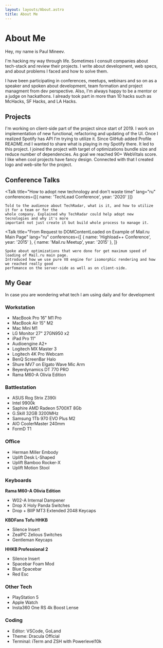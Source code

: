 ---
layout: layouts/About.astro
title: About Me
---


# About Me

Hey, my name is Paul Mineev.

I'm hacking my way through life. Sometimes I consult companies about tech-stack and review their projects. I write about
development, web specs, and about problems I faced and how to solve them.

I have been participating in conferences, meetups, webinars and so on as a speaker and spoken about development,
team
formation and project managment from dev perspective. Also, I'm always happy to be a mentor or a judge on
hackathons.
I already took part in more than 10 hacks such as McHacks, SF Hacks, and LA Hacks.

## Projects

<div class="grid gap-6 sm:grid-cols-2">
	<Project url="https://github.com/umputun/remark42" title="Remark42">
		I'm working on client-side part of the project since start of 2019. I work on implementation of
		new functional, refactoring and updating of the UI.
	</Project>
	<Project url="https://spotify-badge.vercel.app" title="Spotify Badge">
		Once I realized Spotify has API I'm trying to utilize it. Since GitHub added Profile README.md I
		wanted to share what is playing in my Spotify there. It led to this project.
	</Project>
	<Project url="https://github.com/radio-t/radio-t-site" title="Radio-T">
		I joined the project with target of optimizations bundle size and reduce number of dependencies.
		As goal we reached 90+ WebVitals score.
	</Project>
	<Project url="https://reproxy.io" title="Reproxy">
		I like when cool projects have fancy design. Connected with that I created logo and web-site for
		the project.
	</Project>
</div>

## Conference Talks

<Talk
	title="How to adopt new technology and don't waste time"
	lang="ru"
	conferences={[{ name: 'TechLead Conference', year: '2020' }]}
>
	Told to the audience about TechRadar, what is it, and how to utilize it for a team or for the
	whole company. Explained why TechRadar could help adopt new tecnologies and why it's more
	important not just create it but build whole process to manage it.
</Talk>

<Talk
	title="From Request to DOMContentLoaded on Example of Mail.ru Main Page"
	lang="ru"
	conferences={[
		{ name: 'Highload++ Conference', year: '2015' },
		{ name: 'Mail.ru Meetup', year: '2015' },
	]}
>
	Spoke about optimizations that were done for get maximum speed of loading of Mail.ru main page.
	Introduced how we use pure V8 engine for isomorphic rendering and how we reached really good
	perfomance on the server-side as well as on client-side.
</Talk>

## My Gear

In case you are wondering what tech I am using daily and for development

### Workstation

- MacBook Pro 16" M1 Pro
- MacBook Air 15" M2
- Mac Mini M1
- LG Monitor 27" 27GN950 x2
- iPad Pro 11"
- Audioengine A2+
- Logitech MX Master 3
- Logitech 4K Pro Webcam
- BenQ ScreenBar Halo
- Shure MV7 on Elgato Wave Mic Arm
- Beyerdynamics DT 770 PRO
- Rama M60-A Olivia Edition

### Battlestation

- ASUS Rog Strix Z390i
- Intel 9900k
- Saphire AMD Radeon 5700XT 8Gb
- G.Skill 32GB 3200MHz
- Samsung 1Tb 970 EVO Plus M2
- AIO CoolerMaster 240mm
- FormD T1

### Office

- Herman Miller Embody
- Uplift Desk L-Shaped
- Uplift Bamboo Rocker-X
- Uplift Motion Stool

### Keyboards

**Rama M60-A Olivia Edition**

- W02-A Internal Dampener
- Drop X Holy Panda Switches
- Drop + BIIP MT3 Extended 2048 Keycaps

**KBDFans Tofu HHKB**

- Silence Insert
- ZealPC Zelious Switches
- Gentleman Keycaps

**HHKB Professional 2**

- Silence Insert
- Spacebar Foam Mod
- Blue Spacebar
- Red Esc

### Other Tech

- PlayStation 5
- Apple Watch
- Insta360 One RS 4k Boost Lense

### Coding

- Editor: VSCode, GoLand
- Theme: Dracula Official
- Terminal: iTerm and ZSH with Powerlevel10k
